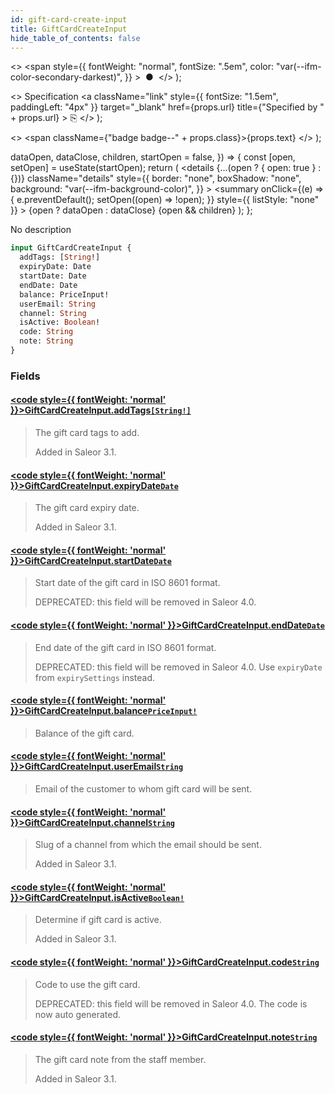 ```yaml
---
id: gift-card-create-input
title: GiftCardCreateInput
hide_table_of_contents: false
---
```


  <>
    <span
      style={{
        fontWeight: "normal",
        fontSize: ".5em",
        color: "var(--ifm-color-secondary-darkest)",
      }}
    >
      &nbsp;●&nbsp;
    </span>
  </>
);

  <>
    Specification
    <a
      className="link"
      style={{ fontSize: "1.5em", paddingLeft: "4px" }}
      target="\_blank"
      href={props.url}
      title={"Specified by " + props.url}
    >
      ⎘
    </a>
  </>
);

  <>
    <span className={"badge badge--" + props.class}>{props.text}</span>
  </>
);


  dataOpen,
  dataClose,
  children,
  startOpen = false,
}) => {
  const [open, setOpen] = useState(startOpen);
  return (
    <details
      {...(open ? { open: true } : {})}
      className="details"
      style={{
        border: "none",
        boxShadow: "none",
        background: "var(--ifm-background-color)",
      }}
    >
      <summary
        onClick={(e) => {
          e.preventDefault();
          setOpen((open) => !open);
        }}
        style={{ listStyle: "none" }}
      >
        {open ? dataOpen : dataClose}
      </summary>
      {open && children}
    </details>
  );
};

No description

```graphql
input GiftCardCreateInput {
  addTags: [String!]
  expiryDate: Date
  startDate: Date
  endDate: Date
  balance: PriceInput!
  userEmail: String
  channel: String
  isActive: Boolean!
  code: String
  note: String
}
```

### Fields

#### [<code style={{ fontWeight: 'normal' }}>GiftCardCreateInput.<b>addTags</b></code>](#)<Bullet />[`[String!]`](../../../api-storefront/miscellaneous/scalars/string) <Badge class="secondary" text="list"/> <Badge class="secondary" text="scalar"/>

> The gift card tags to add.
>
> Added in Saleor 3.1.

#### [<code style={{ fontWeight: 'normal' }}>GiftCardCreateInput.<b>expiryDate</b></code>](#)<Bullet />[`Date`](../../../api-storefront/miscellaneous/scalars/date) <Badge class="secondary" text="scalar"/>

> The gift card expiry date.
>
> Added in Saleor 3.1.

#### [<code style={{ fontWeight: 'normal' }}>GiftCardCreateInput.<b>startDate</b></code>](#)<Bullet />[`Date`](../../../api-storefront/miscellaneous/scalars/date) <Badge class="secondary" text="scalar"/>

> Start date of the gift card in ISO 8601 format.
>
> DEPRECATED: this field will be removed in Saleor 4.0.

#### [<code style={{ fontWeight: 'normal' }}>GiftCardCreateInput.<b>endDate</b></code>](#)<Bullet />[`Date`](../../../api-storefront/miscellaneous/scalars/date) <Badge class="secondary" text="scalar"/>

> End date of the gift card in ISO 8601 format.
>
> DEPRECATED: this field will be removed in Saleor 4.0. Use `expiryDate` from `expirySettings` instead.

#### [<code style={{ fontWeight: 'normal' }}>GiftCardCreateInput.<b>balance</b></code>](#)<Bullet />[`PriceInput!`](../../../api-storefront/miscellaneous/inputs/price-input) <Badge class="secondary" text="non-null"/> <Badge class="secondary" text="input"/>

> Balance of the gift card.

#### [<code style={{ fontWeight: 'normal' }}>GiftCardCreateInput.<b>userEmail</b></code>](#)<Bullet />[`String`](../../../api-storefront/miscellaneous/scalars/string) <Badge class="secondary" text="scalar"/>

> Email of the customer to whom gift card will be sent.

#### [<code style={{ fontWeight: 'normal' }}>GiftCardCreateInput.<b>channel</b></code>](#)<Bullet />[`String`](../../../api-storefront/miscellaneous/scalars/string) <Badge class="secondary" text="scalar"/>

> Slug of a channel from which the email should be sent.
>
> Added in Saleor 3.1.

#### [<code style={{ fontWeight: 'normal' }}>GiftCardCreateInput.<b>isActive</b></code>](#)<Bullet />[`Boolean!`](../../../api-storefront/miscellaneous/scalars/boolean) <Badge class="secondary" text="non-null"/> <Badge class="secondary" text="scalar"/>

> Determine if gift card is active.
>
> Added in Saleor 3.1.

#### [<code style={{ fontWeight: 'normal' }}>GiftCardCreateInput.<b>code</b></code>](#)<Bullet />[`String`](../../../api-storefront/miscellaneous/scalars/string) <Badge class="secondary" text="scalar"/>

> Code to use the gift card.
>
> DEPRECATED: this field will be removed in Saleor 4.0. The code is now auto generated.

#### [<code style={{ fontWeight: 'normal' }}>GiftCardCreateInput.<b>note</b></code>](#)<Bullet />[`String`](../../../api-storefront/miscellaneous/scalars/string) <Badge class="secondary" text="scalar"/>

> The gift card note from the staff member.
>
> Added in Saleor 3.1.
